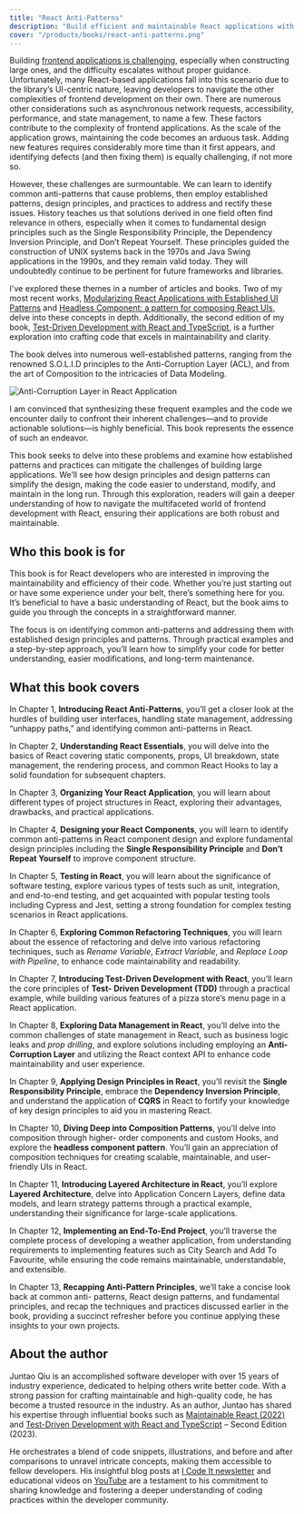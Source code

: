 ```yaml
---
title: "React Anti-Patterns"
description: "Build efficient and maintainable React applications with test-driven development and refactoring"
cover: "/products/books/react-anti-patterns.png"
---
```


Building [frontend applications is challenging](https://www.icodeit.com.au/posts/why-ui-is-so-hard), especially when constructing large ones, and the difficulty escalates without proper guidance. Unfortunately, many React-based applications fall into this scenario due to the library’s UI-centric nature, leaving developers to navigate the other complexities of frontend development on their own. There are numerous other considerations such as asynchronous network requests, accessibility, performance, and state management, to name a few. These factors contribute to the complexity of frontend applications. As the scale of the application grows, maintaining the code becomes an arduous task. Adding new features requires considerably more time than it first appears, and identifying defects (and then fixing them) is equally challenging, if not more so.

However, these challenges are surmountable. We can learn to identify common anti-patterns that cause problems, then employ established patterns, design principles, and practices to address and rectify these issues. History teaches us that solutions derived in one field often find relevance in others, especially when it comes to fundamental design principles such as the Single Responsibility Principle, the Dependency Inversion Principle, and Don’t Repeat Yourself. These principles guided the construction of UNIX systems back in the 1970s and Java Swing applications in the 1990s, and they remain valid today. They will undoubtedly continue to be pertinent for future frameworks and libraries.

I've explored these themes in a number of articles and books. Two of my most recent works, [Modularizing React Applications with Established UI Patterns](https://martinfowler.com/articles/modularizing-react-apps.html) and [Headless Component: a pattern for composing React UIs](https://martinfowler.com/articles/headless-component.html), delve into these concepts in depth. Additionally, the second edition of my book, [Test-Driven Development with React and TypeScript](https://link.springer.com/book/10.1007/978-1-4842-9648-6), is a further exploration into crafting code that excels in maintainability and clarity.

The book delves into numerous well-established patterns, ranging from the renowned S.O.L.I.D principles to the Anti-Corruption Layer (ACL), and from the art of Composition to the intricacies of Data Modeling.

![Anti-Corruption Layer in React Application](/books/acl.png)

I am convinced that synthesizing these frequent examples and the code we encounter daily to confront their inherent challenges—and to provide actionable solutions—is highly beneficial. This book represents the essence of such an endeavor.

This book seeks to delve into these problems and examine how established patterns and practices can mitigate the challenges of building large applications. We’ll see how design principles and design patterns can simplify the design, making the code easier to understand, modify, and maintain in the long run. Through this exploration, readers will gain a deeper understanding of how to navigate the multifaceted world of frontend development with React, ensuring their applications are both robust and maintainable.

## Who this book is for

This book is for React developers who are interested in improving the maintainability and efficiency of their code. Whether you’re just starting out or have some experience under your belt, there’s something here for you. It’s beneficial to have a basic understanding of React, but the book aims to guide you through the concepts in a straightforward manner.

The focus is on identifying common anti-patterns and addressing them with established design principles and patterns. Through practical examples and a step-by-step approach, you’ll learn how to simplify your code for better understanding, easier modifications, and long-term maintenance.

## What this book covers

In Chapter 1, **Introducing React Anti-Patterns**, you’ll get a closer look at the hurdles of building user interfaces, handling state management, addressing “unhappy paths,” and identifying common anti-patterns in React.

In Chapter 2, **Understanding React Essentials**, you will delve into the basics of React covering static components, props, UI breakdown, state management, the rendering process, and common React Hooks to lay a solid foundation for subsequent chapters.

In Chapter 3, **Organizing Your React Application**, you will learn about different types of project structures in React, exploring their advantages, drawbacks, and practical applications.

In Chapter 4, **Designing your React Components**, you will learn to identify common anti-patterns in React component design and explore fundamental design principles including the **Single Responsibility Principle** and **Don’t Repeat Yourself** to improve component structure.

In Chapter 5, **Testing in React**, you will learn about the significance of software testing, explore various types of tests such as unit, integration, and end-to-end testing, and get acquainted with popular testing tools including Cypress and Jest, setting a strong foundation for complex testing scenarios in React applications.

In Chapter 6, **Exploring Common Refactoring Techniques**, you will learn about the essence of refactoring and delve into various refactoring techniques, such as *Rename Variable*, *Extract Variable*, and *Replace Loop with Pipeline*, to enhance code maintainability and readability.

In Chapter 7, **Introducing Test-Driven Development with React**, you’ll learn the core principles of **Test- Driven Development (TDD)** through a practical example, while building various features of a pizza store’s menu page in a React application.

In Chapter 8, **Exploring Data Management in React**, you’ll delve into the common challenges of state management in React, such as business logic leaks and *prop drilling*, and explore solutions including employing an **Anti-Corruption Layer** and utilizing the React context API to enhance code maintainability and user experience.

In Chapter 9, **Applying Design Principles in React**, you’ll revisit the **Single Responsibility Principle**, embrace the **Dependency Inversion Principle**, and understand the application of **CQRS** in React to fortify your knowledge of key design principles to aid you in mastering React.

In Chapter 10, **Diving Deep into Composition Patterns**, you’ll delve into composition through higher- order components and custom Hooks, and explore the **headless component pattern**. You’ll gain an appreciation of composition techniques for creating scalable, maintainable, and user-friendly UIs in React.

In Chapter 11, **Introducing Layered Architecture in React**, you’ll explore **Layered Architecture**, delve into Application Concern Layers, define data models, and learn strategy patterns through a practical example, understanding their significance for large-scale applications.

In Chapter 12, **Implementing an End-To-End Project**, you’ll traverse the complete process of developing a weather application, from understanding requirements to implementing features such as City Search and Add To Favourite, while ensuring the code remains maintainable, understandable, and extensible.

In Chapter 13, **Recapping Anti-Pattern Principles**, we’ll take a concise look back at common anti- patterns, React design patterns, and fundamental principles, and recap the techniques and practices discussed earlier in the book, providing a succinct refresher before you continue applying these insights to your own projects.

## About the author

Juntao Qiu is an accomplished software developer with over 15 years of industry experience, dedicated to helping others write better code. With a strong passion for crafting maintainable and high-quality code, he has become a trusted resource in the industry. As an author, Juntao has shared his expertise through influential books such as [Maintainable React (2022)](https://leanpub.com/maintainable-react) and [Test-Driven Development with React and TypeScript](https://www.icodeit.com.au/posts/the-2nd-edition-of-atdd) – Second Edition (2023).

He orchestrates a blend of code snippets, illustrations, and before and after comparisons to unravel intricate concepts, making them accessible to fellow developers. His insightful blog posts at [I Code It newsletter](https://juntao.substack.com/) and educational videos on [YouTube](https://www.youtube.com/@icodeit.juntao) are a testament to his commitment to sharing knowledge and fostering a deeper understanding of coding practices within the developer community.
